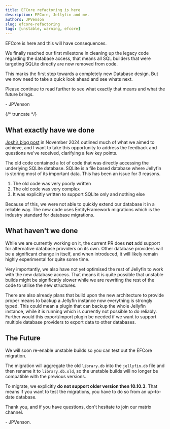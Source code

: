 ```yaml
---
title: EFCore refactoring is here
description: EFCore, Jellyfin and me.
authors: JPVenson
slug: efcore-refactoring
tags: [unstable, warning, efcore]
---
```


EFCore is here and this will have consequences.

We finally reached our first milestone in cleaning up the legacy code regarding the database access, that means all SQL builders that were targeting SQLite directly are now removed from code.  

This marks the first step towards a completely new Database design. But we now need to take a quick look ahead and see whats next.

Please continue to read further to see what exactly that means and what the future brings.

\- JPVenson

{/* truncate */}

## What exactly have we done

[Josh’s blog post](../../2024/11-03-efcore-refactoring-incoming/index.mdx) in November 2024 outlined much of what we aimed to achieve, and I want to take this opportunity to address the feedback and questions we've received, clarifying a few key points.  

The old code contained a lot of code that was directly accessing the underlying SQLite database. 
SQLite is a file based database where Jellyfin is storing most of its important data.
This has been an issue for 3 reasons.
1. The old code was very poorly written
2. The old code was very complex
3. It was explicitly written to support SQLite only and nothing else  

Because of this, we were not able to quickly extend our database it in a reliable way. The new code uses EntityFramework migrations which is the industry standard for database migrations.  

## What haven't we done

While we are currently working on it, the current PR does __not__ add support for alternative database providers on its own. 
Other database providers will be a significant change in itself, and when introduced, it will likely remain highly experimental for quite some time.  

Very importantly, we also have not yet optimised the rest of Jellyfin to work with the new database access. That means it is quite possible that unstable builds might be significatly slower while we are rewriting the rest of the code to utilise the new structures.  

There are also already plans that build upon the new architecture to provide proper means to backup a Jellyfin instance now everything is strongly typed. This could mean a plugin that can backup the whole Jellyfin instance, while it is running which is currently not possible to do reliably.
Further would this export/import plugin be needed if we want to support multiple database providers to export data to other databases.

## The Future

We will soon re-enable unstable builds so you can test out the EFCore migration. 

The migration will aggregate the old `library.db` into the `jellyfin.db` file and then rename it to `library.db.old`, so the unstable builds will no longer be compatible with the previous versions.  


To migrate, we explicitly __do not support older version then 10.10.3__. That means if you want to test the migrations, you have to do so from an up-to-date database.

Thank you, and if you have questions, don't hesitate to join our matrix channel.  


\- JPVenson.